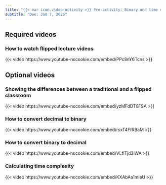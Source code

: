 ```yaml
---
title: "{{< var icon.video-activity >}} Pre-activity: Binary and time complexity"
subtitle: "Due: Jan 7, 2026"
---
```


## Required videos

### How to watch flipped lecture videos

{{< video https://www.youtube-nocookie.com/embed/PPc8nY6Tcns >}}

## Optional videos

### Showing the differences between a traditional and a flipped classroom

{{< video https://www.youtube-nocookie.com/embed/yzMFdDT6FSA >}}

### How to convert decimal to binary

{{< video https://www.youtube-nocookie.com/embed/rsxT4FfRBaM >}}

### How to convert binary to decimal

{{< video https://www.youtube-nocookie.com/embed/VLflTjd3lWA >}}

### Calculating time complexity

{{< video https://www.youtube-nocookie.com/embed/KXAbAa1mieU >}}
